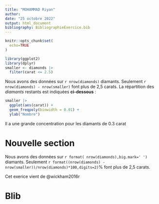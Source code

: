 ---
title: "MOHAMMAD Riyan"
author: 
date: "25 octobre 2022"
output: html_document
bibliography: BibliographieExercice.bib
---

```{r setup, include = FALSE}
knitr::opts_chunk$set(
  echo=TRUE
)

library(ggplot2)
library(dplyr)
smaller <- diamonds |> 
  filter(carat <= 2.5)
```

Nous avons des données sur  `r nrow(diamonds)` diamants. Seulement 
`r nrow(diamonds) - nrow(smaller)` font plus de 
2,5 carats. La répartition des *diamants* restants est indiquées **ci-dessous** :

```{r, echo = FALSE}
smaller |> 
  ggplot(aes(carat)) + 
  geom_freqpoly(binwidth = 0.01) +
  ylab("Nombre")
```

Il a une grande concentration pour les diamants de 0.3 carat

# Nouvelle section

Nous avons des données sur  `r format( nrow(diamonds),big.mark=' ')` diamants. Seulement 
`r format((nrow(diamonds) - nrow(smaller))/nrow(diamonds)*100,digits=2) `% font plus de 
2,5 carats.

Cet exerice vient de @wickham2016r

# Blib

